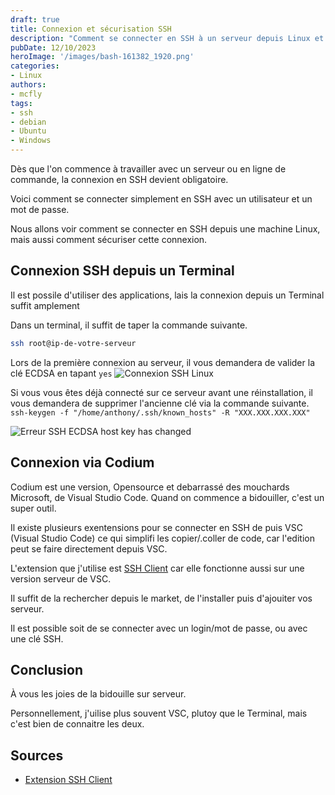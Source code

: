 ```yaml
---
draft: true
title: Connexion et sécurisation SSH
description: "Comment se connecter en SSH à un serveur depuis Linux et comment sécuriser sa connexion."
pubDate: 12/10/2023
heroImage: '/images/bash-161382_1920.png'
categories: 
- Linux
authors: 
- mcfly
tags:
- ssh
- debian
- Ubuntu
- Windows
---
```


Dès que l'on commence à travailler avec un serveur ou en ligne de commande, la connexion en SSH devient obligatoire.

Voici comment se connecter simplement en SSH avec un utilisateur et un mot de passe.

Nous allons voir comment se connecter en SSH depuis une machine Linux, mais aussi comment sécuriser cette connexion.

## Connexion SSH depuis un Terminal

Il est possile d'utiliser des applications, lais la connexion depuis un Terminal suffit amplement

Dans un terminal, il suffit de taper la commande suivante.
```bash
ssh root@ip-de-votre-serveur
```

Lors de la première connexion au serveur, il vous demandera de valider la clé ECDSA en tapant `yes`
![Connexion SSH Linux](./img/connexion_ssh_linux.png)

Si vous vous êtes déjà connecté sur ce serveur avant une réinstallation, il vous demandera de supprimer l'ancienne clé via la commande suivante.
`ssh-keygen -f "/home/anthony/.ssh/known_hosts" -R "XXX.XXX.XXX.XXX"`

![Erreur SSH ECDSA host key has changed](./img/erreur_ssh_cle_existante.png)

## Connexion via Codium
Codium est une version, Opensource et debarrassé des mouchards Microsoft, de Visual Studio Code.
Quand on commence a bidouiller, c'est un super outil.

Il existe plusieurs exentensions pour se connecter en SSH de puis VSC (Visual Studio Code) ce qui simplifi les copier/.coller de code, car l'edition peut se faire directement depuis VSC.

L'extension que j'utilise est [SSH Client](https://marketplace.visualstudio.com/items?itemName=cweijan.vscode-ssh) car elle fonctionne aussi sur une version serveur de VSC.

Il suffit de la rechercher depuis le market, de l'installer puis d'ajouiter vos serveur.

Il est possible soit de se connecter avec un login/mot de passe, ou avec une clé SSH.


## Conclusion

À vous les joies de la bidouille sur serveur.

Personnellement, j'uilise plus souvent VSC, plutoy que le Terminal, mais c'est bien de connaitre les deux.

## Sources
* [Extension SSH Client](https://github.com/vscode-ext-studio/vscode-ssh)